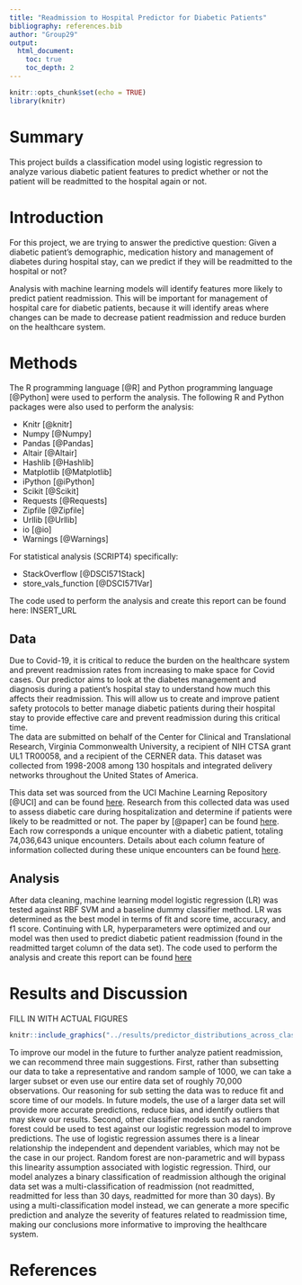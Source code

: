 ```yaml
---
title: "Readmission to Hospital Predictor for Diabetic Patients"
bibliography: references.bib
author: "Group29"
output: 
  html_document:
    toc: true
    toc_depth: 2
---
```


```r
knitr::opts_chunk$set(echo = TRUE)
library(knitr)
```

# Summary

This project builds a classification model using logistic regression to analyze various diabetic patient features to predict whether or not the patient will be readmitted to the hospital again or not. 

# Introduction

For this project, we are trying to answer the predictive question: Given a diabetic patient’s demographic, medication history and management of diabetes during hospital stay, can we predict if they will be readmitted to the hospital or not? 

Analysis with machine learning models will identify features more likely to predict patient readmission. This will be important for management of hospital care for diabetic patients, because it will identify areas where changes can be made to decrease patient readmission and reduce burden on the healthcare system.

# Methods

The R programming language [@R] and Python programming language [@Python] were used to perform the analysis. The following R and Python packages were also used to perform the analysis:

* Knitr [@knitr]
* Numpy [@Numpy]
* Pandas [@Pandas]
* Altair [@Altair]
* Hashlib [@Hashlib]
* Matplotlib [@Matplotlib]
* iPython [@iPython]
* Scikit [@Scikit]
* Requests [@Requests]
* Zipfile [@Zipfile]
* Urllib [@Urllib]
* io [@io]
* Warnings [@Warnings]

For statistical analysis (SCRIPT4) specifically:

* StackOverflow [@DSCI571Stack]
* store_vals_function [@DSCI571Var]

The code used to perform the analysis and create this report can be found here: INSERT_URL

## Data

Due to Covid-19, it is critical to reduce the burden on the healthcare system and prevent readmission rates from increasing to make space for Covid cases. Our predictor aims to look at the diabetes management and diagnosis during a patient’s hospital stay to understand how much this affects their readmission. This will allow us to create and improve patient safety protocols to better manage diabetic patients during their hospital stay to provide effective care and prevent readmission during this critical time.  
The data are submitted on behalf of the Center for Clinical and Translational Research, Virginia Commonwealth University, a recipient of NIH CTSA grant UL1 TR00058, and a recipient of the CERNER data. This dataset was collected from 1998-2008 among 130 hospitals and integrated delivery networks throughout the United States of America. 

This data set was sourced from the UCI Machine Learning Repository [@UCI] and can be found [here](https://archive.ics.uci.edu/ml/datasets/diabetes+130-us+hospitals+for+years+1999-2008#). Research from this collected data was used to assess diabetic care during hospitalization and determine if patients were likely to be readmitted or not. The paper by [@paper] can be found [here](https://www.hindawi.com/journals/bmri/2014/781670/). Each row corresponds a unique encounter with a diabetic patient, totaling 74,036,643 unique encounters. Details about each column feature of information collected during these unique encounters can be found [here](https://www.hindawi.com/journals/bmri/2014/781670/tab1/). 

## Analysis

After data cleaning, machine learning model logistic regression (LR) was tested against RBF SVM and a baseline dummy classifier method. LR was determined as the best model in terms of fit and score time, accuracy, and f1 score. Continuing with LR, hyperparameters were optimized and our model was then used to predict diabetic patient readmission (found in the readmitted target column of the data set). The code used to perform the analysis and create this report can be found [here](INSERT_URL_TO_SCRIPT_4)

# Results and Discussion



FILL IN WITH ACTUAL FIGURES
```r
knitr::include_graphics("../results/predictor_distributions_across_class.png")
```

To improve our model in the future to further analyze patient readmission, we can recommend three main suggestions. First, rather than subsetting our data to take a representative and random sample of 1000, we can take a larger subset or even use our entire data set of roughly 70,000 observations. Our reasoning for sub setting the data was to reduce fit and score time of our models. In future models, the use of a larger data set will provide more accurate predictions, reduce bias, and identify outliers that may skew our results. Second, other classifier models such as random forest could be used to test against our logistic regression model to improve predictions. The use of logistic regression assumes there is a linear relationship the independent and dependent variables, which may not be the case in our project. Random forest are non-parametric and will bypass this linearity assumption associated with logistic regression. Third, our model analyzes a binary classification of readmission although the original data set was a multi-classification of readmission (not readmitted, readmitted for less than 30 days, readmitted for more than 30 days). By using a multi-classification model instead, we can generate a more specific prediction and analyze the severity of features related to readmission time, making our conclusions more informative to improving the healthcare system.

# References



